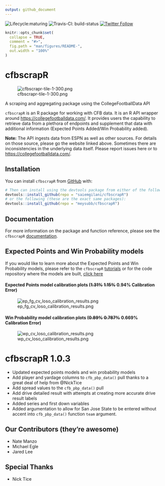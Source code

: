 ```yaml
---
output: github_document
---
```


<!-- README.md is generated from README.Rmd. Please edit that file -->

<!-- badges: start -->
  ![Lifecycle:maturing](https://img.shields.io/badge/lifecycle-maturing-blue.svg)
  ![Travis-CI: build-status](https://travis-ci.com/saiemgilani/cfbscrapR.svg?token=BxsozfUD3VCvCzzJpdFf&branch=master)
  [![Twitter Follow](https://img.shields.io/twitter/follow/cfbscrapR?style=social)](https://twitter.com/cfbscrapR)
  <!-- badges: end -->

```r
knitr::opts_chunk$set(
  collapse = TRUE,
  comment = "#>",
  fig.path = "man/figures/README-",
  out.width = "100%"
)
```

# cfbscrapR 
![cfbscrapr-tile-1-300.png](https://raw.githubusercontent.com/saiemgilani/cfbscrapR/master/man/figures/cfbscrapr-tile-1-300.png)


A scraping and aggregating package using the CollegeFootballData API


`cfbscrapR` is an R package for working with CFB data. It is an R API wrapper around [https://collegefootballdata.com/](https://collegefootballdata.com/). It provides users the capability to retrieve data from a plethora of endpoints and supplement that data with additional information (Expected Points Added/Win Probability added). 

__Note:__ The API ingests data from ESPN as well as other sources. For details on those source, please go the website linked above. Sometimes there are inconsistencies in the underlying data itself. Please report issues here or to [https://collegefootballdata.com/](https://collegefootballdata.com/). 

## Installation
You can install `cfbscrapR` from [GitHub](https://github.com/saiemgilani/cfbscrapR) with:

``` r
# Then can install using the devtools package from either of the following:
devtools::install_github(repo = "saiemgilani/cfbscrapR")
# or the following (these are the exact same packages):
devtools::install_github(repo = "meysubb/cfbscrapR")
```
## Documentation
For more information on the package and function reference, please see the `cfbscrapR` [documentation](https://saiemgilani.github.io/cfbscrapR/).

## Expected Points and Win Probability models
If you would like to learn more about the Expected Points and Win Probability models, please refer to the `cfbscrapR` [tutorials](https://saiemgilani.github.io/cfbscrapR/articles/index.html) or for the code repository where the models are built, [click here](https://github.com/meysubb/cfbscrapR-MISC)

#### Expected Points model calibration plots (~~1.31%~~ ~~1.15%~~ 0.94% Calibration Error)
![ep_fg_cv_loso_calibration_results.png](https://github.com/saiemgilani/cfbscrapR/blob/master/man/figures/ep_fg_cv_loso_calibration_results.png?raw=true)
 
#### Win Probability model calibration plots (~~0.89%~~ ~~0.787%~~ 0.669% Calibration Error)
![wp_cv_loso_calibration_results.png](https://github.com/saiemgilani/cfbscrapR/blob/master/man/figures/wp_cv_loso_calibration_results.png?raw=true)

# cfbscrapR 1.0.3
- Updated expected points models and win probability models
- Add player and yardage columns to ```cfb_pbp_data()``` pull thanks to a great deal of help from @NickTice
- Add spread values to the ```cfb_pbp_data()``` pull
- Add drive detailed result with attempts at creating more accurate drive result labels
- Added series and first down variables
- Added argumentation to allow for San Jose State to be entered without accent into ```cfb_pbp_data()``` function `team` argument.

## Our Contributors (they're awesome)
- Nate Manzo
- Michael Egle
- Jared Lee

## Special Thanks 
- Nick Tice